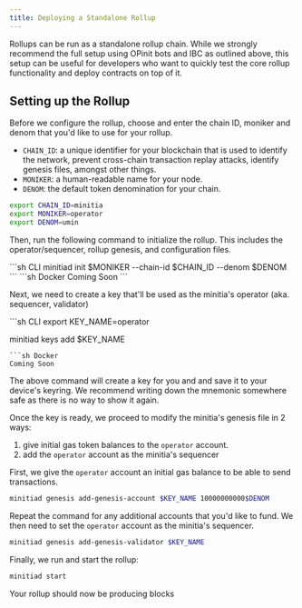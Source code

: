 ```yaml
---
title: Deploying a Standalone Rollup
---
```


Rollups can be run as a standalone rollup chain. While we strongly recommend the full setup using OPinit bots and IBC as outlined above, this setup can be useful for developers who want to quickly test the core rollup functionality and deploy contracts on top of it.

## Setting up the Rollup

Before we configure the rollup, choose and enter the chain ID, moniker and denom that you'd like to use for your rollup. 

- `CHAIN_ID`: a unique identifier for your blockchain that is used to identify the network, prevent cross-chain transaction replay attacks, identify genesis files, amongst other things.
- `MONIKER`: a human-readable name for your node.
- `DENOM`: the default token denomination for your chain.

```sh
export CHAIN_ID=minitia
export MONIKER=operator
export DENOM=umin
```

Then, run the following command to initialize the rollup. This includes the operator/sequencer, rollup genesis, and configuration files.

<CodeGroup>
```sh CLI
minitiad init $MONIKER --chain-id $CHAIN_ID --denom $DENOM
```
```sh Docker
Coming Soon
```
</CodeGroup>

Next, we need to create a key that'll be used as the minitia's operator (aka. sequencer, validator)

<CodeGroup>
```sh CLI
export KEY_NAME=operator

minitiad keys add $KEY_NAME
```
```sh Docker
Coming Soon
```
</CodeGroup>

The above command will create a key for you and and save it to your device's keyring. We recommend writing down the mnemonic somewhere safe as there is no way to show it again.

Once the key is ready, we proceed to modify the minitia's genesis file in 2 ways:

1. give initial gas token balances to the `operator` account.
2. add the `operator` account as the minitia's sequencer

First, we give the `operator` account an initial gas balance to be able to send transactions.

```sh
minitiad genesis add-genesis-account $KEY_NAME 10000000000$DENOM
```

Repeat the command for any additional accounts that you'd like to fund. We then need to set the `operator` account as the minitia's sequencer.

```sh
minitiad genesis add-genesis-validator $KEY_NAME
```

Finally, we run and start the rollup:

```sh
minitiad start
```

Your rollup should now be producing blocks

